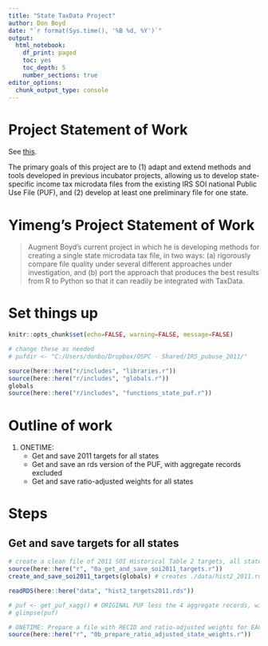 ```yaml
---
title: "State TaxData Project"
author: Don Boyd
date: "`r format(Sys.time(), '%B %d, %Y')`"
output:
  html_notebook: 
    df_print: paged
    toc: yes
    toc_depth: 5
    number_sections: true
editor_options: 
  chunk_output_type: console
---
```


# Project Statement of Work
See [this](https://docs.google.com/document/d/1K-3V3Acfeoyc5VvcPNnfsFkUq37fgMQEOSmR3_yGENA/edit?usp=sharing).

The primary goals of this project are to (1) adapt and extend methods and tools developed in previous incubator projects, allowing us to develop state-specific income tax microdata files from the existing IRS SOI national Public Use File (PUF), and (2) develop at least one preliminary file for one state.


# Yimeng's Project Statement of Work
> Augment Boyd’s current project in which he is developing methods for creating a single state microdata tax file, in two ways: (a) rigorously compare file quality under several different approaches under investigation, and (b) port the approach that produces the best results from R to Python so that it can readily be integrated with TaxData.


<!-- First set things up, then run things -->


# Set things up

```r
knitr::opts_chunk$set(echo=FALSE, warning=FALSE, message=FALSE)
```


```r
# change these as needed
# pufdir <- "C:/Users/donbo/Dropbox/OSPC - Shared/IRS_pubuse_2011/"

```


```r
source(here::here("r/includes", "libraries.r"))
source(here::here("r/includes", "globals.r"))
globals
source(here::here("r/includes", "functions_state_puf.r"))

```



# Outline of work

1. ONETIME:
    + Get and save 2011 targets for all states
    + Get and save an rds version of the PUF, with aggregate records excluded
    + Get and save ratio-adjusted weights for all states



# Steps

## Get and save targets for all states

```r
# create a clean file of 2011 SOI Historical Table 2 targets, all states, saved in data/hist2_2011.csv
source(here::here("r", "0a_get_and_save_soi2011_targets.r"))
create_and_save_soi2011_targets(globals) # creates ./data/hist2_2011.rds with soi targets all states

readRDS(here::here("data", "hist2_targets2011.rds"))

# puf <- get_puf_xagg() # ORIGINAL PUF less the 4 aggregate records, with a wt variable
# glimpse(puf)

# ONETIME: Prepare a file with RECID and ratio-adjusted weights for EACH state
source(here::here("r", "0b_prepare_ratio_adjusted_state_weights.r"))


```

